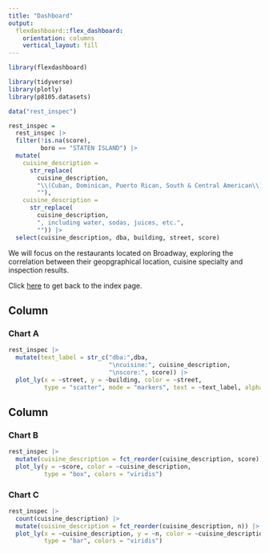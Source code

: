 ```yaml
---
title: "Dashboard"
output: 
  flexdashboard::flex_dashboard:
    orientation: columns
    vertical_layout: fill
---
```


```r
library(flexdashboard)

library(tidyverse)
library(plotly)
library(p8105.datasets)

data("rest_inspec")

rest_inspec = 
  rest_inspec |>
  filter(!is.na(score),
         boro == "STATEN ISLAND") |>
  mutate(
    cuisine_description = 
      str_replace(
        cuisine_description, 
        "\\(Cuban, Dominican, Puerto Rican, South & Central American\\)",
        ""),
    cuisine_description = 
      str_replace(
        cuisine_description, 
        ", including water, sodas, juices, etc.",
        "")) |>
  select(cuisine_description, dba, building, street, score)
```

We will focus on the restaurants located on Broadway, exploring the correlation between their geopgraphical location, cuisine specialty and inspection results.

Click [here](index.html) to get back to the index page.

Column {data-width=450}
-----------------------------------------------------------------------

### Chart A

```r
rest_inspec |>
  mutate(text_label = str_c("dba:",dba,
                            "\ncuisine:", cuisine_description,
                            "\nscore:", score)) |>
  plot_ly(x = ~street, y = ~building, color = ~street,
          type = "scatter", mode = "markers", text = ~text_label, alpha = 0.5)
```

Column {data-width=550}
-----------------------------------------------------------------------

### Chart B

```r
rest_inspec |> 
  mutate(cuisine_description = fct_reorder(cuisine_description, score)) |> 
  plot_ly(y = ~score, color = ~cuisine_description, 
          type = "box", colors = "viridis")
```

### Chart C

```r
rest_inspec |>
  count(cuisine_description) |>
  mutate(cuisine_description = fct_reorder(cuisine_description, n)) |> 
  plot_ly(x = ~cuisine_description, y = ~n, color = ~cuisine_description, 
          type = "bar", colors = "viridis")
```
